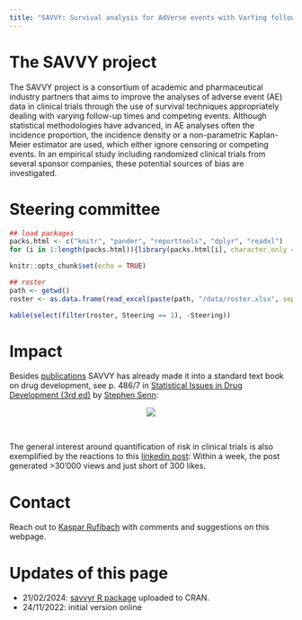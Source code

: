 ```yaml
---
title: "SAVVY: Survival analysis for AdVerse events with VarYing follow-up times"
---
```


# The SAVVY project

The SAVVY project is a consortium of academic and pharmaceutical industry partners that aims to improve the analyses of adverse event (AE) data in clinical trials through the use of survival techniques appropriately dealing with varying follow-up times and competing events. Although statistical methodologies have advanced, in AE analyses often the incidence proportion, the incidence density or a non-parametric Kaplan-Meier estimator are used, which either ignore censoring or competing events. In an empirical study including randomized clinical trials from several sponsor companies, these potential sources of bias are investigated.

# Steering committee

```r
## load packages
packs.html <- c("knitr", "pander", "reporttools", "dplyr", "readxl")
for (i in 1:length(packs.html)){library(packs.html[i], character.only = TRUE)}

knitr::opts_chunk$set(echo = TRUE)

## roster   
path <- getwd()
roster <- as.data.frame(read_excel(paste(path, "/data/roster.xlsx", sep = ""), col_types = NULL))
```

```r
kable(select(filter(roster, Steering == 1), -Steering))
```

# Impact

Besides [publications](publications.html) SAVVY has already made it into a standard text book on drug development, see p. 486/7 in [Statistical Issues in Drug Development (3rd ed)](http://www.senns.uk/SIDD.html) by [Stephen Senn](https://www.senns.uk/):

<center>![](senn.jpg)</center>

<br>

The general interest around quantification of risk in clinical trials is also exemplified by the reactions to this [linkedin post](https://www.linkedin.com/posts/kasparrufibach_biostatistics-timetoevent-safety-activity-6997583241654206464-Bh1y?utm_source=share&utm_medium=member_desktop): Within a week, the post generated \>30'000 views and just short of 300 likes.

# Contact

Reach out to [Kaspar Rufibach](mailto:kaspar.rufibach@roche.com) with comments and suggestions on this webpage.

# Updates of this page

- 21/02/2024: [savvyr R package](http://cran.r-project.org/package=savvyr) uploaded to CRAN.
- 24/11/2022: initial version online
